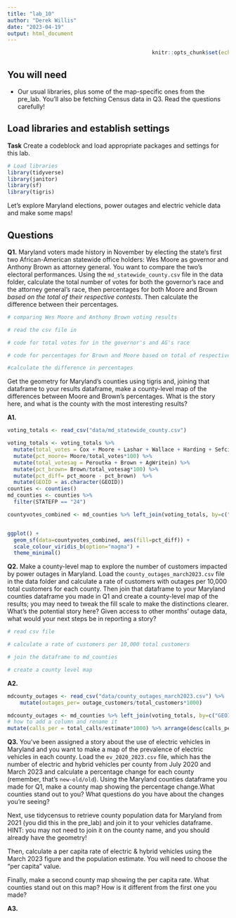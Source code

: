 ```yaml
---
title: "lab_10"
author: "Derek Willis"
date: "2023-04-19"
output: html_document
---
```


```r
                                              knitr::opts_chunk$set(echo = TRUE)
```

## You will need

* Our usual libraries, plus some of the map-specific ones from the pre_lab. You'll also be fetching Census data in Q3. Read the questions carefully!

## Load libraries and establish settings

**Task** Create a codeblock and load appropriate packages and settings for this lab.

```r
# Load libraries
library(tidyverse)
library(janitor)
library(sf)
library(tigris)
```

Let's explore Maryland elections, power outages and electric vehicle data and make some maps! 

## Questions 

**Q1.** Maryland voters made history in November by electing the state's first two African-American statewide office holders: Wes Moore as governor and Anthony Brown as attorney general. You want to compare the two's electoral performances. Using the `md_statewide_county.csv` file in the data folder, calculate the total number of votes for both the governor's race and the attorney general's race, then percentages for both Moore and Brown _based on the total of their respective contests_. Then calculate the difference between their percentages.

```r
# comparing Wes Moore and Anthony Brown voting results

# read the csv file in

# code for total votes for in the governor's and AG's race

# code for percentages for Brown and Moore based on total of respective races

#calculate the difference in percentages
```


Get the geometry for Maryland's counties using tigris and, joining that dataframe to your results dataframe, make a county-level map of the differences between Moore and Brown's percentages. What is the story here, and what is the county with the most interesting results?

**A1.** 

```r
voting_totals <- read_csv("data/md_statewide_county.csv") 

voting_totals <- voting_totals %>% 
  mutate(total_votes = Cox + Moore + Lashar + Wallace + Harding + Sefcik + GovWritein) %>% 
  mutate(pct_moore= Moore/total_votes*100) %>% 
  mutate(total_votesag = Peroutka + Brown + AgWritein) %>% 
  mutate(pct_brown= Brown/total_votesag*100) %>%
  mutate(pct_diff= pct_moore - pct_brown)  %>%
  mutate(GEOID = as.character(GEOID))
counties <- counties() 
md_counties <- counties %>%
  filter(STATEFP == "24")

countyvotes_combined <- md_counties %>% left_join(voting_totals, by=c("GEOID"="GEOID"))


ggplot() +
  geom_sf(data=countyvotes_combined, aes(fill=pct_diff)) +
  scale_colour_viridis_b(option="magma") +
  theme_minimal()

```


**Q2.** Make a county-level map to explore the number of customers impacted by power outages in Maryland. Load the `county_outages_march2023.csv` file in the data folder and calculate a rate of customers with outages per 10,000 total customers for each county. Then join that dataframe to your Maryland counties dataframe you made in Q1 and create a county-level map of the results; you may need to tweak the fill scale to make the distinctions clearer. What's the potential story here? Given access to other months' outage data, what would your next steps be in reporting a story?
```r
# read csv file

# calculate a rate of customers per 10,000 total customers

# join the dataframe to md_counties

# create a county level map
```


**A2.** 

```r
mdcounty_outages <- read_csv("data/county_outages_march2023.csv") %>% 
    mutate(outages_per= outage_customers/total_customers*1000) 

mdcounty_outages <- md_counties %>% left_join(voting_totals, by=c("GEOID"="GEOID"))
# how to add a column and rename it
mutate(calls_per = total_calls/estimate*1000) %>% arrange(desc(calls_per)) %>%


```

**Q3.** You've been assigned a story about the use of electric vehicles in Maryland and you want to make a map of the prevalence of electric vehicles in each county. Load the `ev_2020_2023.csv` file, which has the number of electric and hybrid vehicles per county from July 2020 and March 2023 and calculate a percentage change for each county (remember, that's `new-old/old`). Using the Maryland counties dataframe you made for Q1, make a county map showing the percentage change.What counties stand out to you? What questions do you have about the changes you're seeing?

Next, use tidycensus to retrieve county population data for Maryland from 2021 (you did this in the pre_lab) and join it to your vehicles dataframe. HINT: you may not need to join it on the county name, and you should already have the geometry!

Then, calculate a per capita rate of electric & hybrid vehicles using the March 2023 figure and the population estimate. You will need to choose the "per capita" value.

Finally, make a second county map showing the per capita rate. What counties stand out on this map? How is it different from the first one you made?

**A3.** 

```r
```

